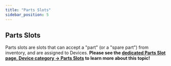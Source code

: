 ```yaml
---
title: "Parts Slots"
sidebar_position: 5
---
```


## Parts Slots

Parts slots are slots that can accept a "part" (or a "spare part") from inventory, and are assigned to Devices. **Please see the [dedicated Parts Slot page, Device category -> Parts Slots](infrastructure-management/devices/device-parts-slots.mdx) to learn more about this topic!**
